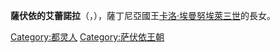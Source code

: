{{Unreferenced|time=2020-09-04T12:17:49+00:00}}
{{Infobox royalty
| name         = 薩伏依的艾蕾諾拉
| image        = Princess Eleonore Marie of Savoy.png
| birth_date   = {{birth date|1728|2|28|df=y}}
| birth_place  = [[都靈王宮|都靈王宮]]
| death_date   = {{death date and age|1781|08|14|1728|2|28|df=y}}
| death_place  = [[蒙卡列里城堡|蒙卡列里城堡]]
| burial_place = [[蘇佩爾加聖殿|蘇佩爾加聖殿]]
| full name    = Eleonora Maria Teresa di Savoia
| house        = [[薩伏依王朝|薩伏依王朝]]
| father       = [[卡洛·埃曼努埃萊三世|卡洛·埃曼努埃萊三世]]
| mother       = [[黑森-羅滕堡的波呂克塞娜|黑森-羅滕堡的波呂克塞娜]]
}}
'''薩伏依的艾蕾諾拉'''（{{lang-it|Eleonora Maria Teresa di Savoia}}，{{bd|1728年|2月28日|1781年|8月14日}}），薩丁尼亞國王[[卡洛·埃曼努埃萊三世|卡洛·埃曼努埃萊三世]]的長女。

[[Category:都灵人|Category:都灵人]]
[[Category:萨伏依王朝|Category:萨伏依王朝]]